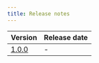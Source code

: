 ```yaml
---
title: Release notes
---
```


| Version                        | Release date |
| ------------------------------ | ------------ |
| [1.0.0](1_rel_notes)| - |   

